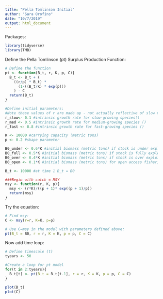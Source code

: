 ```yaml
---
title: "Pella Tomlinson Initial"
author: "Sara Orofino"
date: "10/7/2019"
output: html_document
---
```


Packages:
```r
library(tidyverse)
library(TMB)
```


Define the Pella Tomlinson (pt) Surplus Production Function:
```r

# Define the function
pt <- function(B_t, r, K, p, C){
  B_t <- B_t + (
    ((r/p) * B_t) *
      (1-((B_t/K) * exp(p)))
    ) - C
  return(B_t)
}

#Define initial parameters:
#Note these values of r are made up - not actually reflective of slow vs fast growing species; need to find this still
r_slow<- 0.1 #intrinsic growth rate for slow-growing species()
r_med <- 0.5 #intrinsic growth rate for medium-growing species ()
r_fast <- 0.8 #intrinsic growth rate for fast-growing species ()

K <- 10000 #carrying capacity (metric tons)
p <- 0.2 #shape parameter 

B0_under <- 0.6*K #initial biomass (metric tons) if stock is under exploited (60% or more of unfished biomass)
B0_full <- 0.5*K #initial biomass (metric tons) if stock is fully exploited (40-60% of unfished biomass)
B0_over <- 0.4*K #initial biomass (metric tons) if stock is over exploited (40% or less of unfished biomass)
B0_open <- 0.1*K #initial biomass (metric tons) for open access fisheries 

B_t <- 10000 #at time 1 B_t = B0

###Begin with catch = MSY
msy <- function(r, K, p){
  msy <- (r*K)/((p + 1)* exp((p + 1)/p))
  return(msy)
}

```

Try the equation:
```r
# Find msy:
C <- msy(r=r, K=K, p=p)

# Use C=msy in the model with parameters defined above:
pt(B_t = B0, r = r, K = K, p = p, C = C)

```

Now add time loop:
```r
# Define timescale (t)
tyears <- 50

#Create a loop for pt model
for(t in 2:tyears){
  B_t[t] <- pt(B_t = B_t[t-1], r = r, K = K, p = p, C = C)
}

plot(B_t)
plot(C)

```

